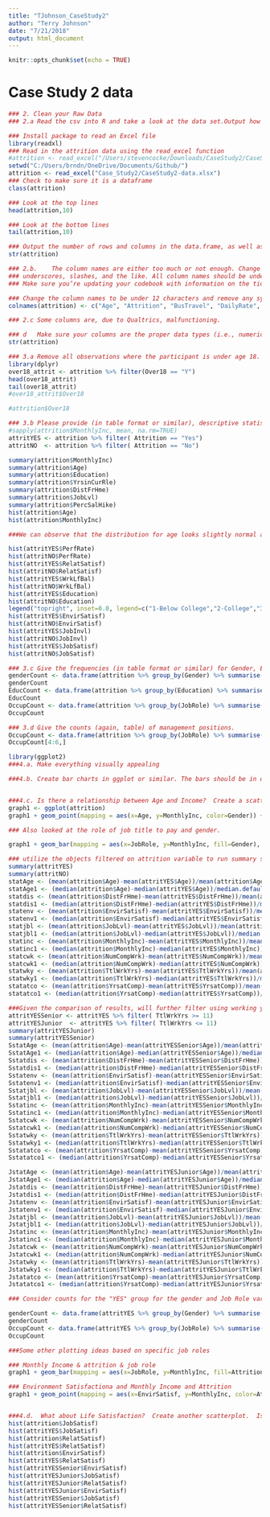 ```yaml
---
title: "TJohnson_CaseStudy2"
author: "Terry Johnson"
date: "7/21/2018"
output: html_document
---
```


```r
knitr::opts_chunk$set(echo = TRUE)
```

# Case Study 2 data
```r
### 2. Clean your Raw Data
### 2.a	Read the csv into R and take a look at the data set.Output how many rows and columns the data.frame is.

### Install package to read an Excel file
library(readxl)
### Read in the attrition data using the read_excel function
#attrition <- read_excel("/Users/stevencocke/Downloads/CaseStudy2/CaseStudy2-data.xlsx")
setwd("C:/Users/brndn/OneDrive/Documents/Github/")
attrition <- read_excel("Case_Study2/CaseStudy2-data.xlsx")
### Check to make sure it is a dataframe
class(attrition)

### Look at the top lines
head(attrition,10)

### Look at the bottom lines
tail(attrition,10)

### Output the number of rows and columns in the data.frame, as well as datatypes
str(attrition)
```


```r
### 2.b.	The column names are either too much or not enough. Change the column names so that they do not have spaces, 
### underscores, slashes, and the like. All column names should be under 12 characters. 
### Make sure you’re updating your codebook with information on the tidied data set as well.

### Change the column names to be under 12 characters and remove any symbols
colnames(attrition) <- c("Age", "Attrition", "BusTravel", "DailyRate", "Dept", "DistFrHme", "Education", "EducField", "EmplCnt", "EmplNum", "EnvirSatisf", "Gender", "HourlyRate", "JobInvl", "JobLvl", "JobRole", "JobSatisf", "MaritStat", "MonthlyInc", "MonthlyRte", "NumCompWrk", "Over18", "Overtime", "PercSalHike", "PerfRate", "RelatSatisf", "StnrdHrs", "StkOptLvl", "TtlWrkYrs", "TrnTmLstYr", "WrkLfBal", "YrsatComp", "YrsinCurRle", "YrsLstPromo", "YrsCurrMang")

```

```r
### 2.c	Some columns are, due to Qualtrics, malfunctioning.  
```


```r
### d	Make sure your columns are the proper data types (i.e., numeric, character, etc.).  If they are incorrect, convert them. Verify the column data etypes
str(attrition)
```


```r
### 3.a	Remove all observations where the participant is under age 18.  No further analysis of underage individuals is permitted by your client.  Remove any other age outliers as you see fit, but be sure to tell what you’re doing and why.
library(dplyr)
over18_attrit <- attrition %>% filter(Over18 == "Y")
head(over18_attrit)
tail(over18_attrit)
#over18_attrit$Over18

#attrition$Over18
```

```r
### 3.b	Please provide (in table format or similar), descriptive statistics on at least 7 variables (age, Income, etc.).  Create a simple histogram for two of them.  Comment on the shape of the distribution in your markdown.
#sapply(attrition$MonthlyInc, mean, na.rm=TRUE)
attritYES <- attrition %>% filter( Attrition == "Yes")
attritNO  <- attrition %>% filter( Attrition == "No")

summary(attrition$MonthlyInc)
summary(attrition$Age)
summary(attrition$Education)
summary(attrition$YrsinCurRle)
summary(attrition$DistFrHme)
summary(attrition$JobLvl)
summary(attrition$PercSalHike)
hist(attrition$Age)
hist(attrition$MonthlyInc)

###We can observe that the distribution for age looks slightly normal albeit it skews slightly to the left.  This implies that the workforce is generally middle aged.  The distribution for Monthly Income skews to the left implying that most of the employees are on the lower end of the pay scale.  The employee data represents an organization that is pyramid shaped (in terms of salary compensation)

hist(attritYES$PerfRate)
hist(attritNO$PerfRate)
hist(attritYES$RelatSatisf)
hist(attritNO$RelatSatisf)
hist(attritYES$WrkLfBal)
hist(attritNO$WrkLfBal)
hist(attritYES$Education)
hist(attritNO$Education)
legend("topright", inset=0.0, legend=c("1-Below College","2-College","3-Bachelor","4-Master","5-Doctor"))
hist(attritYES$EnvirSatisf)
hist(attritNO$EnvirSatisf)
hist(attritYES$JobInvl)
hist(attritNO$JobInvl)
hist(attritYES$JobSatisf)
hist(attritNO$JobSatisf)
```

```r
### 3.c	Give the frequencies (in table format or similar) for Gender, Education, and Occupation.  They can be separate tables, if that’s your choice.
genderCount <- data.frame(attrition %>% group_by(Gender) %>% summarise(n = n())) 
genderCount
EducCount <- data.frame(attrition %>% group_by(Education) %>% summarise(n = n())) 
EducCount
OccupCount <- data.frame(attrition %>% group_by(JobRole) %>% summarise(n = n())) 
OccupCount
```

```r
### 3.d	Give the counts (again, table) of management positions.
OccupCount <- data.frame(attrition %>% group_by(JobRole) %>% summarise(n = n())) 
OccupCount[4:6,]
```

```r

library(ggplot2)
###4.a. Make everything visually appealing

###4.b.	Create bar charts in ggplot or similar. The bars should be in descending order, Use any color palette of your choice other than the default.


###4.c.	Is there a relationship between Age and Income?  Create a scatterplot and make an assessment of whether there is a relationship.  Color each point based on the Gender of the participant.  You’re welcome to use lm() or similar functions to back up your claims.
graph1 <- ggplot(attrition)
graph1 + geom_point(mapping = aes(x=Age, y=MonthlyInc, color=Gender)) +xlab("Age") + ylab("MonthlyIncome") + ggtitle ("Relationship Between Age and Monthly Income") + geom_smooth(method = "lm", mapping = aes(x=Age, y=MonthlyInc))

### Also looked at the role of job title to pay and gender. 

graph1 + geom_bar(mapping = aes(x=JobRole, y=MonthlyInc, fill=Gender), stat="identity", position = "dodge") +xlab("Job Role") + ylab("MonthlyIncome") + ggtitle ("Monthly Income by Job Role") + theme(text = element_text(size=5),axis.text.x = element_text(angle=90, hjust=1))

### utilize the objects filtered on attrition variable to run summary stats and the compare.
summary(attritYES)
summary(attritNO)
statAge <- (mean(attrition$Age)-mean(attritYES$Age))/mean(attrition$Age)
statAge1 <- (median(attrition$Age)-median(attritYES$Age))/median.default(attrition$Age)
statdis <- (mean(attrition$DistFrHme)-mean(attritYES$DistFrHme))/mean(attrition$DistFrHme)
statdis1 <- (median(attrition$DistFrHme)-median(attritYES$DistFrHme))/median.default(attrition$DistFrHme)
statenv <- (mean(attrition$EnvirSatisf)-mean(attritYES$EnvirSatisf))/mean(attrition$EnvirSatisf)
statenv1 <- (median(attrition$EnvirSatisf)-median(attritYES$EnvirSatisf))/median.default(attrition$EnvirSatisf)
statjbl <- (mean(attrition$JobLvl)-mean(attritYES$JobLvl))/mean(attrition$JobLvl)
statjbl1 <- (median(attrition$JobLvl)-median(attritYES$JobLvl))/median.default(attrition$JobLvl)
statinc <- (mean(attrition$MonthlyInc)-mean(attritYES$MonthlyInc))/mean(attrition$MonthlyInc)
statinc1 <- (median(attrition$MonthlyInc)-median(attritYES$MonthlyInc))/median.default(attrition$MonthlyInc)
statcwk <- (mean(attrition$NumCompWrk)-mean(attritYES$NumCompWrk))/mean(attrition$NumCompWrk)
statcwk1 <- (median(attrition$NumCompWrk)-median(attritYES$NumCompWrk))/median.default(attrition$NumCompWrk)
statwky <- (mean(attrition$TtlWrkYrs)-mean(attritYES$TtlWrkYrs))/mean(attrition$TtlWrkYrs)
statwky1 <- (median(attrition$TtlWrkYrs)-median(attritYES$TtlWrkYrs))/median.default(attrition$TtlWrkYrs)
statatco <- (mean(attrition$YrsatComp)-mean(attritYES$YrsatComp))/mean(attrition$YrsatComp)
statatco1 <- (median(attrition$YrsatComp)-median(attritYES$YrsatComp))/median(attrition$YrsatComp)

###Given the comparison of results, will further filter using working years (based on approx median of total sample).  
attritYESSenior <- attritYES %>% filter( TtlWrkYrs >= 11)
attritYESJunior  <- attritYES %>% filter( TtlWrkYrs <= 11)
summary(attritYESJunior)
summary(attritYESSenior)
SstatAge <- (mean(attrition$Age)-mean(attritYESSenior$Age))/mean(attrition$Age)
SstatAge1 <- (median(attrition$Age)-median(attritYESSenior$Age))/median.default(attrition$Age)
Sstatdis <- (mean(attrition$DistFrHme)-mean(attritYESSenior$DistFrHme))/mean(attrition$DistFrHme)
Sstatdis1 <- (median(attrition$DistFrHme)-median(attritYESSenior$DistFrHme))/median.default(attrition$DistFrHme)
Sstatenv <- (mean(attrition$EnvirSatisf)-mean(attritYESSenior$EnvirSatisf))/mean(attrition$EnvirSatisf)
Sstatenv1 <- (median(attrition$EnvirSatisf)-median(attritYESSenior$EnvirSatisf))/median.default(attrition$EnvirSatisf)
Sstatjbl <- (mean(attrition$JobLvl)-mean(attritYESSenior$JobLvl))/mean(attrition$JobLvl)
Sstatjbl1 <- (median(attrition$JobLvl)-median(attritYESSenior$JobLvl))/median.default(attrition$JobLvl)
Sstatinc <- (mean(attrition$MonthlyInc)-mean(attritYESSenior$MonthlyInc))/mean(attrition$MonthlyInc)
Sstatinc1 <- (median(attrition$MonthlyInc)-median(attritYESSenior$MonthlyInc))/median.default(attrition$MonthlyInc)
Sstatcwk <- (mean(attrition$NumCompWrk)-mean(attritYESSenior$NumCompWrk))/mean(attrition$NumCompWrk)
Sstatcwk1 <- (median(attrition$NumCompWrk)-median(attritYESSenior$NumCompWrk))/median.default(attrition$NumCompWrk)
Sstatwky <- (mean(attrition$TtlWrkYrs)-mean(attritYESSenior$TtlWrkYrs))/mean(attrition$TtlWrkYrs)
Sstatwky1 <- (median(attrition$TtlWrkYrs)-median(attritYESSenior$TtlWrkYrs))/median.default(attrition$TtlWrkYrs)
Sstatatco <- (mean(attrition$YrsatComp)-mean(attritYESSenior$YrsatComp))/mean(attrition$YrsatComp)
Sstatatco1 <- (median(attrition$YrsatComp)-median(attritYESSenior$YrsatComp))/median(attrition$YrsatComp)

JstatAge <- (mean(attrition$Age)-mean(attritYESJunior$Age))/mean(attrition$Age)
JstatAge1 <- (median(attrition$Age)-median(attritYESJunior$Age))/median.default(attrition$Age)
Jstatdis <- (mean(attrition$DistFrHme)-mean(attritYESJunior$DistFrHme))/mean(attrition$DistFrHme)
Jstatdis1 <- (median(attrition$DistFrHme)-median(attritYESJunior$DistFrHme))/median.default(attrition$DistFrHme)
Jstatenv <- (mean(attrition$EnvirSatisf)-mean(attritYESJunior$EnvirSatisf))/mean(attrition$EnvirSatisf)
Jstatenv1 <- (median(attrition$EnvirSatisf)-median(attritYESJunior$EnvirSatisf))/median.default(attrition$EnvirSatisf)
Jstatjbl <- (mean(attrition$JobLvl)-mean(attritYESJunior$JobLvl))/mean(attrition$JobLvl)
Jstatjbl1 <- (median(attrition$JobLvl)-median(attritYESJunior$JobLvl))/median.default(attrition$JobLvl)
Jstatinc <- (mean(attrition$MonthlyInc)-mean(attritYESJunior$MonthlyInc))/mean(attrition$MonthlyInc)
Jstatinc1 <- (median(attrition$MonthlyInc)-median(attritYESJunior$MonthlyInc))/median.default(attrition$MonthlyInc)
Jstatcwk <- (mean(attrition$NumCompWrk)-mean(attritYESJunior$NumCompWrk))/mean(attrition$NumCompWrk)
Jstatcwk1 <- (median(attrition$NumCompWrk)-median(attritYESJunior$NumCompWrk))/median.default(attrition$NumCompWrk)
Jstatwky <- (mean(attrition$TtlWrkYrs)-mean(attritYESJunior$TtlWrkYrs))/mean(attrition$TtlWrkYrs)
Jstatwky1 <- (median(attrition$TtlWrkYrs)-median(attritYESJunior$TtlWrkYrs))/median.default(attrition$TtlWrkYrs)
Jstatatco <- (mean(attrition$YrsatComp)-mean(attritYESJunior$YrsatComp))/mean(attrition$YrsatComp)
Jstatatco1 <- (median(attrition$YrsatComp)-median(attritYESJunior$YrsatComp))/median(attrition$YrsatComp)

### Consider counts for the "YES" group for the gender and Job Role variables to see if these number sku from the larger sample.

genderCount <- data.frame(attritYES %>% group_by(Gender) %>% summarise(n = n())) 
genderCount
OccupCount <- data.frame(attritYES %>% group_by(JobRole) %>% summarise(n = n())) 
OccupCount

###Some other plotting ideas based on specific job roles

### Monthly Income & attrition & job role
graph1 + geom_bar(mapping = aes(x=JobRole, y=MonthlyInc, fill=Attrition), stat="identity", position = "dodge") +xlab("Job Role") + ylab("MonthlyIncome") + ggtitle ("Monthly Income by Job Role") + theme(text = element_text(size=5),axis.text.x = element_text(angle=90, hjust=1))

### Environment Satisfactiona and Monthly Income and Attrition
graph1 + geom_point(mapping = aes(x=EnvirSatisf, y=MonthlyInc, color=Attrition)) +xlab("Environment Satisfaction") + ylab("MonthlyIncome") + ggtitle ("Relationship Between Environment and Monthly Income") + geom_smooth(method = "lm", mapping = aes(x=EnvirSatisf, y=MonthlyInc))


###4.d.  What about Life Satisfaction?  Create another scatterplot.  Is there a discernible relationship there to what?   
hist(attrition$JobSatisf)
hist(attritYES$JobSatisf)
hist(attrition$RelatSatisf)
hist(attritYES$RelatSatisf)
hist(attrition$EnvirSatisf)
hist(attritYES$RelatSatisf)
hist(attritYESSenior$EnvirSatisf)
hist(attritYESJunior$JobSatisf)
hist(attritYESJunior$RelatSatisf)
hist(attritYESJunior$EnvirSatisf)
hist(attritYESSenior$JobSatisf)
hist(attritYESSenior$RelatSatisf)
```



